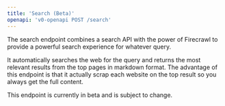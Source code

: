 ```yaml
---
title: 'Search (Beta)'
openapi: 'v0-openapi POST /search'
---
```




The search endpoint combines a search API with the power of Firecrawl to provide a powerful search experience for whatever query. 

It automatically searches the web for the query and returns the most relevant results from the top pages in markdown format. The advantage of this endpoint is that it actually scrap each website on the top result so you always get the full content.

This endpoint is currently in beta and is subject to change. 